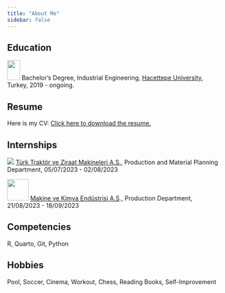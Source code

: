 ```yaml
---
title: "About Me"
sidebar: false
---
```


## Education

![](hacettepe.png){width="30" height="46"} Bachelor's Degree, Industrial Engineering, [Hacettepe University](https://www.hacettepe.edu.tr/), Turkey, 2019 - ongoing.

## Resume

Here is my CV: [Click here to download the resume.](resume.pdf)

## Internships

![](turk_traktor.png) [Türk Traktör ve Ziraat Makineleri A.S.](https://www.turktraktor.com.tr), Production and Material Planning Department, 05/07/2023 - 02/08/2023

![](mke.png){width="50"} [Makine ve Kimya Endüstrisi A.S](https://www.mke.gov.tr)., Production Department, 21/08/2023 - 18/09/2023

## Competencies

R, Quarto, Git, Python

## Hobbies

Pool, Soccer, Cinema, Workout, Chess, Reading Books, Self-Improvement
